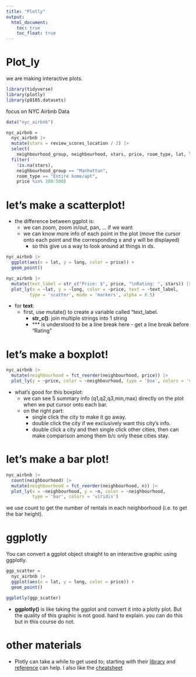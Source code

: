 ```yaml
---
title: "Plotly"
output: 
  html_document:
    toc: true
    toc_float: true
---
```


# Plot_ly

we are making interactive plots.

```r
library(tidyverse)
library(plotly)
library(p8105.datasets)
```

focus on NYC Airbnb Data

```r
data("nyc_airbnb")

nyc_airbnb = 
  nyc_airbnb |> 
  mutate(stars = review_scores_location / 2) |>
  select(
    neighbourhood_group, neighbourhood, stars, price, room_type, lat, long) |>
  filter(
    !is.na(stars), 
    neighbourhood_group == "Manhattan",
    room_type == "Entire home/apt",
    price %in% 100:500)
```

# let's make a scatterplot!

* the difference between ggplot is:
  * we can zoom, zoom in/out, pan, ... if we want
  * we can know more info of each point in the plot (move the cursor onto each point and the corresponding x and y will be displayed)
    * so this give us a way to look around at things in ds.
    
```r
nyc_airbnb |> 
  ggplot(aes(x = lat, y = long, color = price)) +
  geom_point()

nyc_airbnb |> 
  mutate(text_label = str_c("Price: $", price, "\nRating: ", stars)) |> 
  plot_ly(x = ~lat, y = ~long, color = ~price, text = ~text_label,
         type = 'scatter', mode = 'markers', alpha = 0.5)
```

* for **text**:
  * first, use mutate() to create a variable called "text_label.
    * **str_c()**: join multiple strings into 1 string
    * **\n** is understood to be a line break here - get a line break before "Rating"
    
# let's make a boxplot!

```r
nyc_airbnb |> 
  mutate(neighbourhood = fct_reorder(neighbourhood, price)) |> 
  plot_ly(y = ~price, color = ~neighbourhood, type = 'box', colors = 'viridis')
```

* what's good for this boxplot:
  * we can see 5 summary info (q1,q2,q3,min,max) directly on the plot when we put cursor onto each bar.
  * on the right part:
    * single click the city to make it go away.
    * double click the city if we exclusively want this city's info.
    * double click a city and then single click other cities, then can make comparison among them b/c only these cities stay.
    
# let's make a bar plot!

```r
nyc_airbnb |> 
  count(neighbourhood) |> 
  mutate(neighbourhood = fct_reorder(neighbourhood, n)) |> 
  plot_ly(x = ~neighbourhood, y = ~n, color = ~neighbourhood,
          type = 'bar', colors = 'viridis')
```
we use count to get the number of rentals in each neighborhood (i.e. to get the bar height).

# ggplotly

You can convert a ggplot object straight to an interactive graphic using ggplotly.

```r
ggp_scatter =
  nyc_airbnb |> 
  ggplot(aes(x = lat, y = long, color = price)) +
  geom_point()

ggplotly(ggp_scatter)
```

* **ggplotly()** is like taking the ggplot and convert it into a plotly plot. But the quality of this graphic is not good. hard to explain. you can do this but in this course do not.

# other materials

* Plotly can take a while to get used to; starting with their [library](https://plot.ly/r/) and [reference](https://plot.ly/r/reference/) can help. I also like the [cheatsheet](https://images.plot.ly/plotly-documentation/images/r_cheat_sheet.pdf)